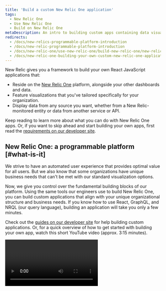 ```yaml
---
title: 'Build a custom New Relic One application'
tags:
  - New Relic One
  - Use New Relic One
  - Build on New Relic One
metaDescription: An intro to building custom apps containing data visualizations that reside on the New Relic One platform as New Relic One applications.
redirects:
  - /docs/new-relics-programmable-platform-introduction
  - /docs/new-relic-programmable-platform-introduction
  - /docs/new-relic-one/use-new-relic-one/build-new-relic-one/new-relic-one-build-your-own-custom-new-relic-one-application
  - /docs/new-relic-one-building-your-own-custom-new-relic-one-application
---
```


New Relic gives you a framework to build your own React JavaScript applications that:

- Reside on the [New Relic One](/docs/new-relic-one/use-new-relic-one/get-started/introduction-new-relic-one) platform, alongside your other dashboards and data.
- Feature visualizations that you've tailored specifically for your organization.
- Display data from any source you want, whether from a New Relic-monitored entity or data from another service or API.

Keep reading to learn more about what you can do with New Relic One apps. Or, if you want to skip ahead and start building your own apps, first read the [requirements on our developer site](https://developer.newrelic.com/build-apps/permission-manage-apps).

## New Relic One: a programmable platform [#what-is-it]

We strive to have an automated user experience that provides optimal value for all users. But we also know that some organizations have unique business needs that can't be met with our standard visualization options.

Now, we give you control over the fundamental building blocks of our platform. Using the same tools our engineers use to build New Relic One, you can build custom applications that align with your unique organizational structure and business needs. If you know how to use React, GraphQL, and NRQL (our query language), building an application will take you only a few minutes.

Check out the [guides on our developer site](https://developer.newrelic.com/build-apps) for help building custom applications. Or, for a quick overview of how to get started with building your own app, watch this short YouTube video (approx. 3:15 minutes).

<Video id="QX7wMf6wTSU" type="youtube" />

## Get started [#get-started]

With New Relic One, you can solve any data-driven challenge, no matter how complex. For example:

- Use our APIs to [get data into New Relic from any source](https://developer.newrelic.com/collect-data/collect-data-from-any-source).
- [Visualize that data in your custom applications](https://developer.newrelic.com/build-apps).

![programmable-ui-intro-image.png](src/images/new-relic-one-browser-analyzer-example-application_0.png 'programmable-ui-intro-image.png')

<figcaption>
  **[one.newrelic.com](https://one.newrelic.com):** Here’s an example of a
  custom application built on New Relic One. This application gives a highly
  detailed analysis of a website, using the PageView events reported from New
  Relic's browser monitoring.
</figcaption>

<Callout variant="tip">
  If your visualization needs are relatively simple, consider using [custom
  charts](/docs/chart-builder/use-chart-builder/get-started/introduction-chart-builder)
  and [custom
  dashboards](/docs/dashboards/new-relic-one-dashboards/get-started/introduction-new-relic-one-dashboards).
</Callout>

Now, visit our [developer site](http://developer.newrelic.com) and start building!

